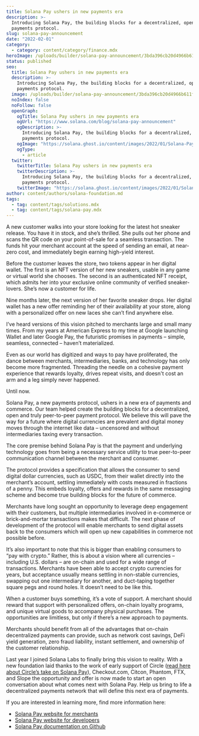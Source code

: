 ```yaml
---
title: Solana Pay ushers in new payments era
description: >-
  Introducing Solana Pay, the building blocks for a decentralized, open, P2P
  payments protocol.
slug: solana-pay-announcement
date: "2022-02-01"
category:
  - category: content/category/finance.mdx
heroImage: /uploads/builder/solana-pay-announcement/3bda396cb20d4966b611f712d2dadfe1.png
status: published
seo:
  title: Solana Pay ushers in new payments era
  description: >-
    Introducing Solana Pay, the building blocks for a decentralized, open, P2P
    payments protocol.
  image: /uploads/builder/solana-pay-announcement/3bda396cb20d4966b611f712d2dadfe1.png
  noIndex: false
  noFollow: false
  openGraph:
    ogTitle: Solana Pay ushers in new payments era
    ogUrl: "https://www.solana.com/blog/solana-pay-announcement"
    ogDescription: >-
      Introducing Solana Pay, the building blocks for a decentralized, open, P2P
      payments protocol.
    ogImage: "https://solana.ghost.io/content/images/2022/01/Solana-Pay-Share.png"
    ogType:
      - article
  twitter:
    twitterTitle: Solana Pay ushers in new payments era
    twitterDescription: >-
      Introducing Solana Pay, the building blocks for a decentralized, open, P2P
      payments protocol.
    twitterImage: "https://solana.ghost.io/content/images/2022/01/Solana-Pay-Share.png"
author: content/authors/solana-foundation.md
tags:
  - tag: content/tags/solutions.mdx
  - tag: content/tags/solana-pay.mdx
---
```


A new customer walks into your store looking for the latest hot sneaker release. You have it in stock, and she’s thrilled. She pulls out her phone and scans the QR code on your point-of-sale for a seamless transaction. The funds hit your merchant account at the speed of sending an email, at near-zero cost, and immediately begin earning high-yield interest.

Before the customer leaves the store, two tokens appear in her digital wallet. The first is an NFT version of her new sneakers, usable in any game or virtual world she chooses. The second is an authenticated NFT receipt, which admits her into your exclusive online community of verified sneaker-lovers. She’s now a customer for life.

Nine months later, the next version of her favorite sneaker drops. Her digital wallet has a new offer reminding her of their availability at your store, along with a personalized offer on new laces she can’t find anywhere else.

I’ve heard versions of this vision pitched to merchants large and small many times. From my years at American Express to my time at Google launching Wallet and later Google Pay, the futuristic promises in payments – simple, seamless, connected – haven’t materialized.

Even as our world has digitized and ways to pay have proliferated, the dance between merchants, intermediaries, banks, and technology has only become more fragmented. Threading the needle on a cohesive payment experience that rewards loyalty, drives repeat visits, and doesn't cost an arm and a leg simply never happened.

Until now.

Solana Pay, a new payments protocol, ushers in a new era of payments and commerce. Our team helped create the building blocks for a decentralized, open and truly peer-to-peer payment protocol. We believe this will pave the way for a future where digital currencies are prevalent and digital money moves through the internet like data – uncensored and without intermediaries taxing every transaction.

The core premise behind Solana Pay is that the payment and underlying technology goes from being a necessary service utility to true peer-to-peer communication channel between the merchant and consumer.

The protocol provides a specification that allows the consumer to send digital dollar currencies, such as USDC, from their wallet directly into the merchant’s account, settling immediately with costs measured in fractions of a penny. This embeds loyalty, offers and rewards in the same messaging scheme and become true building blocks for the future of commerce.

Merchants have long sought an opportunity to leverage deep engagement with their customers, but multiple intermediaries involved in e-commerce or brick-and-mortar transactions makes that difficult. The next phase of development of the protocol will enable merchants to send digital assets back to the consumers which will open up new capabilities in commerce not possible before.

It’s also important to note that this is bigger than enabling consumers to “pay with crypto.” Rather, this is about a vision where all currencies – including U.S. dollars – are on-chain and used for a wide range of transactions. Merchants have been able to accept crypto currencies for years, but acceptance usually means settling in non-stable currencies, swapping out one intermediary for another, and duct-taping together square pegs and round holes. It doesn’t need to be like this.

When a customer buys something, it’s a vote of support. A merchant should reward that support with personalized offers, on-chain loyalty programs, and unique virtual goods to accompany physical purchases. The opportunities are limitless, but only if there’s a new approach to payments.

Merchants should benefit from all of the advantages that on-chain decentralized payments can provide, such as network cost savings, DeFi yield generation, zero fraud liability, instant settlement, and ownership of the customer relationship.

Last year I joined Solana Labs to finally bring this vision to reality. With a new foundation laid thanks to the work of early support of Circle ([read here about Circle’s take on Solana Pay](https://www.circle.com/blog/solana-pay?ref=solana.ghost.io)), Checkout.com, Citcon, Phantom, FTX, and Slope the opportunity and offer is now made to start an open conversation about what comes next with Solana Pay. Help us bring to life a decentralized payments network that will define this next era of payments.

If you are interested in learning more, find more information here:

- [Solana Pay website for merchants](http://solana.com/solana-pay?ref=solana.ghost.io)
- [Solana Pay website for developers](http://solana.com/developers/payments?ref=solana.ghost.io)
- [Solana Pay documentation on Github](https://github.com/solana-labs/solana-pay?ref=solana.ghost.io)
